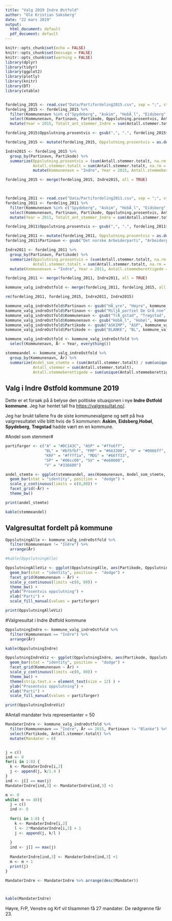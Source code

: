 ```yaml
---
title: "Valg 2019 Indre Østfold"
author: "Ole Kristian Saksberg"
date: "22 mars 2019"
output:
  html_document: default
  pdf_document: default
---
```


```r
knitr::opts_chunk$set(echo = FALSE)
knitr::opts_chunk$set(message = FALSE)
knitr::opts_chunk$set(warning = FALSE)
library(dplyr)
library(tidyr)
library(ggplot2)
library(plotly)
library(knitr)
library(DT)
library(xtable)


fordeling_2015 <- read.csv("Data/Partifordeling2015.csv", sep = ";", stringsAsFactors = FALSE )
fordeling_2015 <- fordeling_2015 %>%
  filter(Kommunenavn %in% c("Spydeberg", "Askim", "HobÃ¸l", "Eidsberg", "TrÃ¸gstad")) %>%
  select(Kommunenavn, Partinavn, Partikode, Oppslutning.prosentvis, Antall.stemmeberettigede, Antall.stemmer.totalt) %>%
  mutate(Year = 2015, Totalt_ant_stemmer_Indre = sum(Antall.stemmer.totalt))

fordeling_2015$Oppslutning.prosentvis <- gsub(",", ".", fordeling_2015$Oppslutning.prosentvis)

fordeling_2015 <- mutate(fordeling_2015, Oppslutning.prosentvis = as.double(Oppslutning.prosentvis))

Indre2015 <- fordeling_2015 %>%
  group_by(Partinavn, Partikode) %>%
  summarize(Oppslutning.prosentvis = (sum(Antall.stemmer.totalt, na.rm = TRUE)/unique(Totalt_ant_stemmer_Indre))*100,
            Antall.stemmer.totalt = sum(Antall.stemmer.totalt, na.rm = TRUE)) %>%
            mutate(Kommunenavn = "Indre", Year = 2015, Antall.stemmeberettigede = 33872)

fordeling_2015 <- merge(fordeling_2015, Indre2015, all = TRUE)
 


fordeling_2011 <- read.csv("Data/Partifordeling2011.csv", sep = ";", stringsAsFactors = FALSE )
fordeling_2011 <- fordeling_2011 %>%
  filter(Kommunenavn %in% c("Spydeberg", "Askim", "HobÃ¸l", "Eidsberg", "TrÃ¸gstad")) %>%
  select(Kommunenavn, Partinavn, Partikode, Oppslutning.prosentvis, Antall.stemmeberettigede, Antall.stemmer.totalt) %>%
  mutate(Year = 2011, Totalt_ant_stemmer_Indre = sum(Antall.stemmer.totalt))

fordeling_2011$Oppslutning.prosentvis <- gsub(",", ".", fordeling_2011$Oppslutning.prosentvis)

fordeling_2011 <- mutate(fordeling_2011, Oppslutning.prosentvis = as.double(Oppslutning.prosentvis))
fordeling_2011$Partinavn <- gsub("Det norske Arbeiderparti", "Arbeiderpartiet", fordeling_2011$Partinavn)

Indre2011 <- fordeling_2011 %>%
  group_by(Partinavn, Partikode) %>%
  summarize(Oppslutning.prosentvis = (sum(Antall.stemmer.totalt, na.rm = TRUE)/unique(Totalt_ant_stemmer_Indre))*100,
            Antall.stemmer.totalt = sum(Antall.stemmer.totalt, na.rm = TRUE)) %>%
  mutate(Kommunenavn = "Indre", Year = 2011, Antall.stemmeberettigede = 31919)

fordeling_2011 <- merge(fordeling_2011, Indre2011, all = TRUE)

kommune_valg_indreOstfold <- merge(fordeling_2011, fordeling_2015, all = TRUE)

rm(fordeling_2011, fordeling_2015, Indre2011, Indre2015)

kommune_valg_indreOstfold$Partinavn <- gsub("HÃ¸yre", "Høyre", kommune_valg_indreOstfold$Partinavn) 
kommune_valg_indreOstfold$Partinavn <- gsub("MiljÃ¸partiet De GrÃ¸nne", "Miljøpartiet De Grønne", kommune_valg_indreOstfold$Partinavn)
kommune_valg_indreOstfold$Kommunenavn <- gsub("TrÃ¸gstad", "Trøgstad", kommune_valg_indreOstfold$Kommunenavn)
kommune_valg_indreOstfold$Kommunenavn <- gsub("HobÃ¸l", "Hobøl", kommune_valg_indreOstfold$Kommunenavn)
kommune_valg_indreOstfold$Partikode <- gsub("ASKIMP", "ASP", kommune_valg_indreOstfold$Partikode)
kommune_valg_indreOstfold$Partikode <- gsub("BLANKE", "BL", kommune_valg_indreOstfold$Partikode)

kommune_valg_indreOstfold <- kommune_valg_indreOstfold %>%
  select(Kommunenavn, År = Year, everything())

stemmeandel <- kommune_valg_indreOstfold %>%
  group_by(Kommunenavn, År) %>%
  summarize(Andel_som_stemte = (sum(Antall.stemmer.totalt) / sum(unique(Antall.stemmeberettigede)))*100,
            Antall_stemmer = sum(Antall.stemmer.totalt),
            Antall.stemmeberettigede = sum(unique(Antall.stemmeberettigede)))

```

## Valg i Indre Østfold kommune 2019

Dette er et forsøk på å belyse den politiske situasjonen i nye **Indre Østfold kommune**. Jeg har hentet tall fra  <https://valgresultat.no/>.

Jeg har brukt tallene fra de siste kommunevalgene og sett på hva valgrresultatet ville blitt hvis de 5 kommunen: **Askim**, **Eidsberg**,**Hobøl**, **Spydeberg**, **Trøgstad** hadde vært en en kommune.

#Andel som stemmer#

```r
partifarger <- c("A" = "#DC143C", "ASP" = "#ffe6ff", 
                 "BL" = "#bfbfbf", "FRP" = "#663300", "H" = "#0066ff", 
                 "KRF" = "#ffff1a", "MDG" = "#66ff33", 
                 "SP" = "#00cc00", "SV" = "#e60000", 
                 "V" = "#336600")
```
```r
andel_stemte <- ggplot(stemmeandel, aes(Kommunenavn, Andel_som_stemte, fill = Kommunenavn)) +
  geom_bar(stat = "identity", position =  "dodge") +
  scale_y_continuous(limits = c(0,80)) +
  facet_grid(~År) +
  theme_bw()

print(andel_stemte)
```

```r
kable(stemmeandel)
```

## Valgresultat fordelt på kommune


```r
OppslutningAlle <- kommune_valg_indreOstfold %>%
  filter(Kommunenavn != "Indre") %>%
  arrange(År)

#kable(OppslutningAlle)

OppslutningAlleViz <- ggplot(OppslutningAlle, aes(Partikode, Oppslutning.prosentvis, fill = Partikode)) +
  geom_bar(stat = "identity", position =  "dodge") +
  facet_grid(Kommunenavn ~ År) +
  scale_y_continuous(limits =c(0, 80)) +
  theme_bw() +
  ylab("Prosentvis oppslutning") +
  xlab("Parti") +
  scale_fill_manual(values = partifarger)
```
```r
print(OppslutningAlleViz)
```

#Valgresultat i Indre Østfold kommune

```r
OppslutningIndre <- kommune_valg_indreOstfold %>%
  filter(Kommunenavn == "Indre") %>%
  arrange(År)

kable(OppslutningIndre)
```

```r
OppslutningIndreViz <- ggplot(OppslutningIndre, aes(Partikode, Oppslutning.prosentvis, fill = Partikode)) +
  geom_bar(stat = "identity", position =  "dodge") +
  facet_grid(Kommunenavn ~ År) +
  scale_y_continuous(limits =c(0, 80)) +
  theme_bw() +
  theme(strip.text.x = element_text(size = 12) ) +
  ylab("Prosentvis oppslutning") +
  xlab("Parti") +
  scale_fill_manual(values = partifarger)

print(OppslutningIndreViz)
```

#Antall mandater hvis representanter = 50

```r
MandaterIndre <- kommune_valg_indreOstfold %>%
  filter(Kommunenavn == "Indre", År == 2015, Partinavn != "Blanke") %>%
  select(Partikode, Antall.stemmer.totalt) %>%
  mutate(Mandater = 0)


j = c()
ind <- 0
for(i in 1:8) {
  k <- MandaterIndre[i,2]
  j <- append(j, k/1.4 )
}
ind <- j[] == max(j)
MandaterIndre[ind,3] <- MandaterIndre[ind,3] +1

m <- 0
while( m <= 48){
  j = c()
  ind <- 0
  
  for(i in 1:8) {
    k <- MandaterIndre[i,2]
    l <- 2*MandaterIndre[i,3] + 1
    j <- append(j, k/l )
    
  }
  ind <- j[] == max(j)
  
  MandaterIndre[ind,3] <- MandaterIndre[ind,3] +1
  m <- m + 1
  print(j)
}

MandaterIndre <- MandaterIndre %>% arrange(desc(Mandater))



kable(MandaterIndre)
```

Høyre, FrP, Venstre og Krf vil tilsammen få 27 mandater. De rødgrønne får 23.